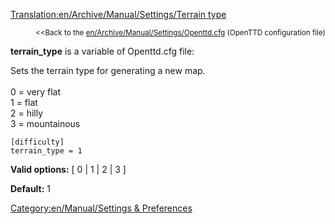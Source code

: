 [[Translation:en/Archive/Manual/Settings/Terrain type]]

:<small><<Back to the [[en/Archive/Manual/Settings/Openttd.cfg]] (OpenTTD configuration file)</small>


'''terrain_type''' is a variable of Openttd.cfg file:

Sets the terrain type for generating a new map.<br><br>
0 = very flat<br>
1 = flat<br>
2 = hilly<br>
3 = mountainous<br>

<pre>
[difficulty]
terrain_type = 1
</pre>

'''Valid options:''' [ 0 | 1 | 2 | 3 ]

'''Default:''' 1


[[Category:en/Manual/Settings & Preferences]]